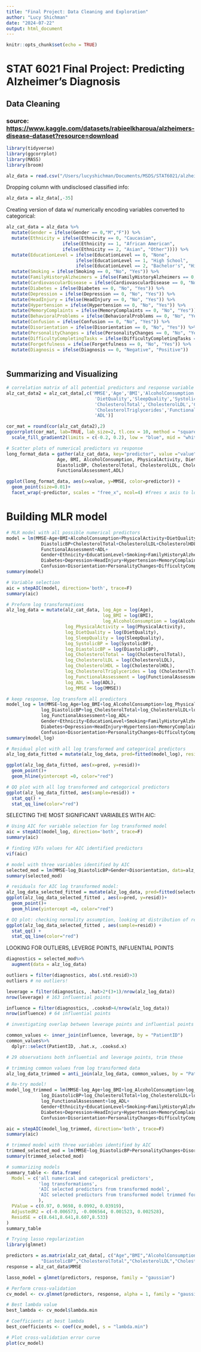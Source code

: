 ```yaml
---
title: "Final Project: Data Cleaning and Exploration"
author: "Lucy Shichman"
date: "2024-07-22"
output: html_document
---
```


```r
knitr::opts_chunk$set(echo = TRUE)
```

# STAT 6021 Final Project: Predicting Alzheimer's Diagnosis

## Data Cleaning
### source: <https://www.kaggle.com/datasets/rabieelkharoua/alzheimers-disease-dataset?resource=download>
```r
library(tidyverse)
library(ggcorrplot)
library(MASS)
library(broom)
```

```r
alz_data = read.csv("/Users/lucyshichman/Documents/MSDS/STAT6021/alzheimer-linear-regression/alzheimers_disease_data.csv")
```

Dropping column with undisclosed classified info:
```r
alz_data = alz_data[,-35]
```

Creating version of data w/ numerically encoding variables converted to categorical:
```r
alz_cat_data = alz_data %>%
  mutate(Gender = ifelse(Gender == 0,"M","F")) %>%
  mutate(Ethnicity = ifelse(Ethnicity == 0, "Caucasian",
                     ifelse(Ethnicity == 1, "African American",
                     ifelse(Ethnicity == 2, "Asian", "Other")))) %>%
  mutate(EducationLevel = ifelse(EducationLevel == 0, "None",
                          ifelse(EducationLevel == 1, "High School",
                          ifelse(EducationLevel == 2, "Bachelor's", "Higher")))) %>%
  mutate(Smoking = ifelse(Smoking == 0, "No", "Yes")) %>%
  mutate(FamilyHistoryAlzheimers = ifelse(FamilyHistoryAlzheimers == 0, "No", "Yes")) %>%
  mutate(CardiovascularDisease = ifelse(CardiovascularDisease == 0, "No", "Yes")) %>%
  mutate(Diabetes = ifelse(Diabetes == 0, "No", "Yes")) %>%
  mutate(Depression = ifelse(Depression == 0, "No", "Yes")) %>%
  mutate(HeadInjury = ifelse(HeadInjury == 0, "No", "Yes")) %>%
  mutate(Hypertension = ifelse(Hypertension == 0, "No", "Yes")) %>%
  mutate(MemoryComplaints = ifelse(MemoryComplaints == 0, "No", "Yes")) %>%
  mutate(BehavioralProblems = ifelse(BehavioralProblems == 0, "No", "Yes")) %>%
  mutate(Confusion = ifelse(Confusion == 0, "No", "Yes")) %>%
  mutate(Disorientation = ifelse(Disorientation == 0, "No", "Yes")) %>%
  mutate(PersonalityChanges = ifelse(PersonalityChanges == 0, "No", "Yes")) %>%
  mutate(DifficultyCompletingTasks = ifelse(DifficultyCompletingTasks == 0, "No", "Yes")) %>%
  mutate(Forgetfulness = ifelse(Forgetfulness == 0, "No", "Yes")) %>%
  mutate(Diagnosis = ifelse(Diagnosis == 0, "Negative", "Positive"))
  
```

## Summarizing and Visualizing
```r
# correlation matrix of all potential predictors and response variable MMSE
alz_cat_data2 = alz_cat_data[,c('MMSE','Age','BMI','AlcoholConsumption','PhysicalActivity',
                                 'DietQuality','SleepQuality','SystolicBP','DiastolicBP',
                                 'CholesterolTotal','CholesterolLDL','CholesterolHDL',
                                 'CholesterolTriglycerides','FunctionalAssessment',
                                 'ADL')]

cor_mat = round(cor(alz_cat_data2),2)
ggcorrplot(cor_mat, lab=TRUE, lab_size=2, tl.cex = 10, method = "square")+
  scale_fill_gradient2(limits = c(-0.2, 0.2), low = "blue", mid = "white", high = "red", midpoint = 0, space = "Lab", name = "Correlation")
```
```r
# Scatter plots of numerical predictors vs response
long_format_data = gather(alz_cat_data, key="predictor", value ="value", 
                   Age, BMI, AlcoholConsumption, PhysicalActivity, DietQuality, SleepQuality, SystolicBP, 
                   DiastolicBP, CholesterolTotal, CholesterolLDL, CholesterolHDL, CholesterolTriglycerides,
                   FunctionalAssessment,ADL)

ggplot(long_format_data, aes(x=value, y=MMSE, color=predictor)) +
  geom_point(size=0.01)+
  facet_wrap(~predictor, scales = "free_x", ncol=4) #frees x axis to look at range of all distinct predictors
```

# Building MLR model

```r
# MLR model with all possible numerical predictors
model = lm(MMSE~Age+BMI+AlcoholConsumption+PhysicalActivity+DietQuality+SleepQuality+SystolicBP+
             DiastolicBP+CholesterolTotal+CholesterolLDL+CholesterolHDL+CholesterolTriglycerides+
             FunctionalAssessment+ADL+
             Gender+Ethnicity+EducationLevel+Smoking+FamilyHistoryAlzheimers+CardiovascularDisease+
             Diabetes+Depression+HeadInjury+Hypertension+MemoryComplaints+BehavioralProblems+
             Confusion+Disorientation+PersonalityChanges+DifficultyCompletingTasks+Forgetfulness, data=alz_cat_data)
summary(model)
```

```r
# Variable selection
aic = stepAIC(model, direction='both', trace=F)
summary(aic)
```
```r
# Preform log transformations
alz_log_data = mutate(alz_cat_data, log_Age = log(Age), 
                                    log_BMI = log(BMI),
                                    log_AlcoholConsumption = log(AlcoholConsumption),
                      log_PhysicalActivity = log(PhysicalActivity),
                      log_DietQuality = log(DietQuality),
                      log_SleepQuality = log(SleepQuality),
                      log_SystolicBP = log(SystolicBP),
                      log_DiastolicBP = log(DiastolicBP),
                      log_CholesterolTotal = log(CholesterolTotal),
                      log_CholesterolLDL = log(CholesterolLDL),
                      log_CholesterolHDL = log(CholesterolHDL),
                      log_CholesterolTriglycerides = log (CholesterolTriglycerides),
                      log_FunctionalAssessment = log(FunctionalAssessment),
                      log_ADL = log(ADL),
                      log_MMSE = log(MMSE))

# keep response, log transform all predictors
model_log = lm(MMSE~log_Age+log_BMI+log_AlcoholConsumption+log_PhysicalActivity+log_DietQuality+log_SleepQuality+log_SystolicBP+
             log_DiastolicBP+log_CholesterolTotal+log_CholesterolLDL+log_CholesterolHDL+log_CholesterolTriglycerides+
             log_FunctionalAssessment+log_ADL+
             Gender+Ethnicity+EducationLevel+Smoking+FamilyHistoryAlzheimers+CardiovascularDisease+
             Diabetes+Depression+HeadInjury+Hypertension+MemoryComplaints+BehavioralProblems+
             Confusion+Disorientation+PersonalityChanges+DifficultyCompletingTasks+Forgetfulness, data=alz_log_data)
summary(model_log)
```
```r
# Residual plot with all log transformed and categorical predictors 
alz_log_data_fitted = mutate(alz_log_data, pred=fitted(model_log), resid=residuals(model_log))

ggplot(alz_log_data_fitted, aes(x=pred, y=resid))+
  geom_point()+
  geom_hline(yintercept =0, color="red")
```
```r
# QQ plot with all log transformed and categorical predictors
ggplot(alz_log_data_fitted, aes(sample=resid)) +
  stat_qq() +
  stat_qq_line(color="red")
```

SELECTING THE MOST SIGNIFICANT VARIABLES WITH AIC:
```r
# Using AIC for variable selection for log transformed model
aic = stepAIC(model_log, direction='both', trace=F)
summary(aic)
```
```r
# finding VIFs values for AIC identified predictors
vif(aic)
```
```r
# model with three variables identified by AIC
selected_mod = lm(MMSE~log_DiastolicBP+Gender+Disorientation, data=alz_log_data)
summary(selected_mod)
```
```r
# residuals for AIC log transformed model:
alz_log_data_selected_fitted = mutate(alz_log_data, pred=fitted(selected_mod), resid=residuals(selected_mod))
ggplot(alz_log_data_selected_fitted , aes(x=pred, y=resid))+
  geom_point()+
  geom_hline(yintercept =0, color="red")
```
```r
# QQ plot: checking normality assumption, looking at distribution of residuals
ggplot(alz_log_data_selected_fitted , aes(sample=resid)) +
  stat_qq() +
  stat_qq_line(color="red")
```
LOOKING FOR OUTLIERS, LEVERGE POINTS, INFLUENTIAL POINTS
```r
diagnostics = selected_mod%>%
  augment(data = alz_log_data)

outliers = filter(diagnostics, abs(.std.resid)>3)
outliers # no outliers!
```
```r
leverage = filter(diagnostics, .hat>2*(3+1)/nrow(alz_log_data))
nrow(leverage) # 163 influential points
```
```r
influence = filter(diagnostics, .cooksd>4/nrow(alz_log_data))
nrow(influence) # 64 influential points
```


```r
# investigating overlap between leverage points and influential points

common_values <- inner_join(influence, leverage, by = "PatientID")
common_values%>%
  dplyr::select(PatientID, .hat.x, .cooksd.x) 

# 29 observations both influential and leverage points, trim these
```
```r
# trimming common values from log transformed data
alz_log_data_trimmed = anti_join(alz_log_data, common_values, by = "PatientID")
```

```r
# Re-try model!
model_log_trimmed = lm(MMSE~log_Age+log_BMI+log_AlcoholConsumption+log_PhysicalActivity+log_DietQuality+log_SleepQuality+log_SystolicBP+
             log_DiastolicBP+log_CholesterolTotal+log_CholesterolLDL+log_CholesterolHDL+log_CholesterolTriglycerides+
             log_FunctionalAssessment+log_ADL+
             Gender+Ethnicity+EducationLevel+Smoking+FamilyHistoryAlzheimers+CardiovascularDisease+
             Diabetes+Depression+HeadInjury+Hypertension+MemoryComplaints+BehavioralProblems+
             Confusion+Disorientation+PersonalityChanges+DifficultyCompletingTasks+Forgetfulness, data=alz_log_data_trimmed)

aic = stepAIC(model_log_trimmed, direction='both', trace=F)
summary(aic)
```

```r
# trimmed model with three variables identified by AIC
trimmed_selected_mod = lm(MMSE~log_DiastolicBP+PersonalityChanges+Disorientation, data=alz_log_data_trimmed)
summary(trimmed_selected_mod)
```
```r
# summarizing models 
summary_table <- data.frame(
  Model = c('all numerical and categorical predictors',
            'log transformations',
            'AIC selected predictors from transformed model',
            'AIC selected predictors from transformed model trimmed for influential/leverage points'
            ),
  PValue = c(0.97, 0.9698, 0.0992, 0.03919),
  AdjustedR2 = c(-0.006573, -0.006564, 0.001523, 0.002528),
  ResidSE = c(8.641,8.641,8.607,8.533)
)
summary_table
```



























```r
# Trying lasso regularization
library(glmnet)

predictors = as.matrix(alz_cat_data[, c("Age","BMI","AlcoholConsumption","PhysicalActivity","DietQuality","SleepQuality","SystolicBP",
             "DiastolicBP","CholesterolTotal","CholesterolLDL","CholesterolHDL","CholesterolTriglycerides","FunctionalAssessment","ADL")])
response = alz_cat_data$MMSE

lasso_model = glmnet(predictors, response, family = "gaussian")
```

```r
# Perform cross-validation
cv_model <- cv.glmnet(predictors, response, alpha = 1, family = "gaussian")

# Best lambda value
best_lambda <- cv_model$lambda.min

# Coefficients at best lambda
best_coefficients <- coef(cv_model, s = "lambda.min")

# Plot cross-validation error curve
plot(cv_model)
```


